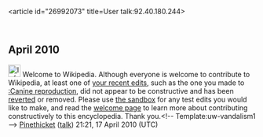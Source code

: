 <article id="26992073" title=User talk:92.40.180.244>
	<talkpage id="26992073" title="User talk:92.40.180.244">
== April 2010==
[[File:Information.svg|25px|alt=]] Welcome to Wikipedia. Although everyone is welcome to contribute to Wikipedia, at least one of [[Special:Contributions/92.40.180.244|your recent edits]], such as the one you made to [[:Canine reproduction]], did not appear to be constructive and has been [[Help:Reverting|reverted]] or removed. Please use [[Wikipedia:Sandbox|the sandbox]] for any test edits you would like to make, and read the [[Wikipedia:Welcoming committee/Welcome to Wikipedia|welcome page]] to learn more about contributing constructively to this encyclopedia. Thank you.&lt;!-- Template:uw-vandalism1 --&gt;  [[User:Pinethicket|Pinethicket]] ([[User talk:Pinethicket|talk]]) 21:21, 17 April 2010 (UTC)
	</talkpage>
</article>